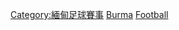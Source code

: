 
[[Category:緬甸足球賽事|Category:緬甸足球賽事]]
[[Category:亞洲國家主辦的國際足球賽事|Burma]]
[[Category:緬甸主辦的國際體育賽事|Football]]